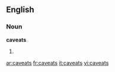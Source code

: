 ==English==

===Noun===
'''caveats'''

# {{plural of|caveat}}

{{anagrams:en/aacestv}}
[[ar:caveats]]
[[fr:caveats]]
[[it:caveats]]
[[vi:caveats]]